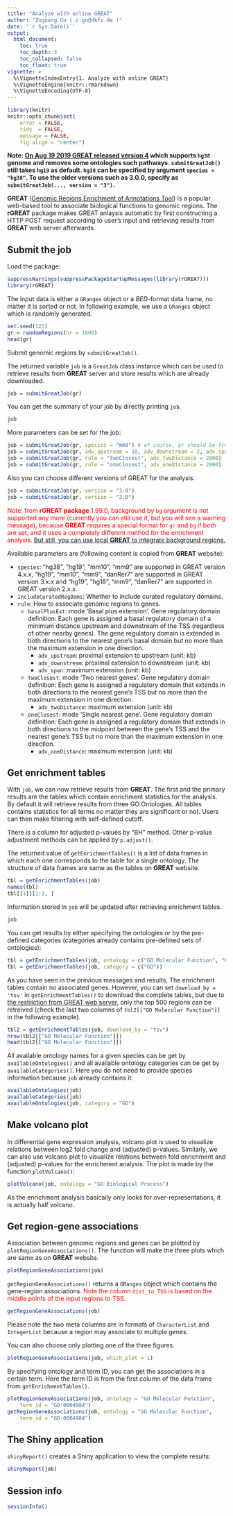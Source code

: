 ```yaml
---
title: "Analyze with online GREAT"
author: "Zuguang Gu ( z.gu@dkfz.de )"
date: '`r Sys.Date()`'
output:
  html_document:
    toc: true
    toc_depth: 3
    toc_collapsed: false
    toc_float: true
vignette: >
  %\VignetteIndexEntry{1. Analyze with online GREAT}
  %\VignetteEngine{knitr::rmarkdown}
  %\VignetteEncoding{UTF-8}
---
```


```r
library(knitr)
knitr::opts_chunk$set(
    error = FALSE,
    tidy  = FALSE,
    message = FALSE,
    fig.align = "center")
```

**Note: [On Aug 19 2019 GREAT released version 4](http://great.stanford.edu/help/display/GREAT/Version+History) which supports `hg38` genome and removes some ontologies such pathways. `submitGreatJob()` still
takes `hg19` as default. `hg38` can be specified by argument `species = "hg38"`.
To use the older versions such as 3.0.0, specify as `submitGreatJob(..., version = "3")`.**

**GREAT** ([Genomic Regions Enrichment of Annotations Tool](http://great.stanford.edu)) is a popular 
web-based tool to associate biological functions to genomic regions. 
The **rGREAT** package makes GREAT anlaysis automatic by first constructing a HTTP POST request 
according to user's input and retrieving results from **GREAT** web server afterwards.

## Submit the job

Load the package:

```r
suppressWarnings(suppressPackageStartupMessages(library(rGREAT)))
library(rGREAT)
```

The input data is either a `GRanges` object or a _BED_-format data frame, no matter it is sorted or not.
In following example, we use a `GRanges` object which is randomly generated.

```r
set.seed(123)
gr = randomRegions(nr = 1000)
head(gr)
```

Submit genomic regions by `submitGreatJob()`.

The returned variable `job` is a `GreatJob` class instance which can be used to retrieve results from
**GREAT** server and store results which are already downloaded.

```r
job = submitGreatJob(gr)
```

You can get the summary of your job by directly printing `job`.

```r
job
```

More parameters can be set for the job:

```r
job = submitGreatJob(gr, species = "mm9") # of course, gr should be from mm9
job = submitGreatJob(gr, adv_upstream = 10, adv_downstream = 2, adv_span = 2000)
job = submitGreatJob(gr, rule = "twoClosest", adv_twoDistance = 2000)
job = submitGreatJob(gr, rule = "oneClosest", adv_oneDistance = 2000)
```

Also you can choose different versions of GREAT for the analysis.

```r
job = submitGreatJob(gr, version = "3.0")
job = submitGreatJob(gr, version = "2.0")
```

<p style='color:red'>Note: from <b>rGREAT package</b> 1.99.0, background by `bg`
argument is not supported any more (currently you can still use it, but you will see a warning message), because <b>GREAT</b> requires a special format
for <code>gr</code> and <code>bg</code> if both are set, and it uses a completely different method
for the enrichment analysis. <a href="local-GREAT.html#Set_background_regions">But still, you can use local <b>GREAT</b> to integrate background regions.</a></p>

Available parameters are (following content is copied from **GREAT** website):

- `species`:  "hg38", "hg19", "mm10", "mm9" are supported in GREAT version 4.x.x, "hg19", "mm10", "mm9", "danRer7" are supported in GREAT version 3.x.x and "hg19", "hg18", "mm9", "danRer7" are supported in GREAT version 2.x.x.
- `includeCuratedRegDoms`: Whether to include curated regulatory domains.
- `rule`: How to associate genomic regions to genes.
    * `basalPlusExt`: mode 'Basal plus extension'. Gene regulatory domain definition: Each gene is assigned a basal regulatory domain of a minimum distance upstream and downstream of the TSS (regardless of other nearby genes). The gene regulatory domain is extended in both directions to the nearest gene's basal domain but no more than the maximum extension in one direction.
        + `adv_upstream`: proximal extension to upstream (unit: kb)
        + `adv_downstream`: proximal extension to downstream (unit: kb)
        + `adv_span`: maximum extension (unit: kb)
    * `twoClosest`: mode 'Two nearest genes'. Gene regulatory domain definition: Each gene is assigned a regulatory domain that extends in both directions to the nearest gene's TSS but no more than the maximum extension in one direction.
        + `adv_twoDistance`: maximum extension (unit: kb)
    * `oneClosest`: mode 'Single nearest gene'. Gene regulatory domain definition: Each gene is assigned a regulatory domain that extends in both directions to the midpoint between the gene's TSS and the nearest gene's TSS but no more than the maximum extension in one direction.
        + `adv_oneDistance`: maximum extension (unit: kb)

## Get enrichment tables

With `job`, we can now retrieve results from **GREAT**. The first and the primary results are
the tables which contain enrichment statistics for the analysis. By default it will retrieve 
results from three GO Ontologies. All tables contains statistics 
for all terms no matter they are significant or not. Users can then make filtering with self-defined cutoff.

There is a column for adjusted p-values by "BH" method. Other p-value adjustment methods can be applied by `p.adjust()`.

The returned value of `getEnrichmentTables()` is a list of data frames in which each one corresponds
to the table for a single ontology. The structure of data frames are same as the tables on **GREAT** website.

```r
tbl = getEnrichmentTables(job)
names(tbl)
tbl[[1]][1:2, ]
```

Information stored in `job` will be updated after retrieving enrichment tables.

```r
job
```

You can get results by either specifying the ontologies or by the pre-defined categories 
(categories already contains pre-defined sets of ontologies):

```r
tbl = getEnrichmentTables(job, ontology = c("GO Molecular Function", "Human Phenotype"))
tbl = getEnrichmentTables(job, category = c("GO"))
```

As you have seen in the previous messages and results, The enrichment tables contain no associated genes. 
However, you can set `download_by = 'tsv'` in `getEnrichmentTables()` to download the complete
tables, but due to [the restriction from GREAT web server](https://great-help.atlassian.net/wiki/spaces/GREAT/pages/655401/Export#Export-GlobalExport), only the top 500 regions can be retreived (check the last two columns of `tbl2[["GO Molecular Function"]]` in the following example).

```r
tbl2 = getEnrichmentTables(job, download_by = "tsv")
nrow(tbl2[["GO Molecular Function"]])
head(tbl2[["GO Molecular Function"]])
```

All available ontology names for a given species can be get by `availableOntologies()` 
and all available ontology categories can be get by `availableCategories()`. Here you do not
need to provide species information because `job` already contains it.

```r
availableOntologies(job)
availableCategories(job)
availableOntologies(job, category = "GO")
```

## Make volcano plot

In differential gene expression analysis, volcano plot is used to visualize relations between log2 fold change and (adjusted) p-values.
Similarly, we can also use volcano plot to visualize relations between fold enrichment and (adjusted) p-values for the enrichment analysis. 
The plot is made by the function `plotVolcano()`:

```r
plotVolcano(job, ontology = "GO Biological Process")
```

As the enrichment analysis basically only looks for over-representations, it is actually half volcano.

## Get region-gene associations

Association between genomic regions and genes can be plotted by `plotRegionGeneAssociations()`.
The function will make the three plots which are same as on **GREAT** website.

```r
plotRegionGeneAssociations(job)
```

`getRegionGeneAssociations()` returns a `GRanges` 
object which contains the gene-region associations. <span style="color:red;">Note the column `dist_to_TSS`
is based on the middle points of the input regions to TSS.</span>


```r
getRegionGeneAssociations(job)
```

Please note the two meta columns are in formats of `CharacterList`
and `IntegerList` because a region may associate to multiple genes.

You can also choose only plotting one of the three figures.

```r
plotRegionGeneAssociations(job, which_plot = 1)
```

By specifying ontology and term ID, you can get the associations in a certain term.
Here the term ID is from the first column of the data frame from 
`getEnrichmentTables()`.

```r
plotRegionGeneAssociations(job, ontology = "GO Molecular Function",
    term_id = "GO:0004984")
getRegionGeneAssociations(job, ontology = "GO Molecular Function",
    term_id = "GO:0004984")
```

## The Shiny application

`shinyReport()` creates a Shiny application to view the complete results:

```r
shinyReport(job)
```

## Session info

```r
sessionInfo()
```

